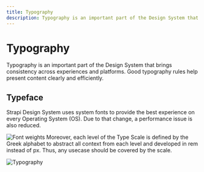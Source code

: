 ```yaml
---
title: Typography
description: Typography is an important part of the Design System that brings consistency across experiences and platforms. Good typography rules help present content clearly and efficiently.
---
```


# Typography

Typography is an important part of the Design System that brings consistency across experiences and platforms. Good typography rules help present content clearly and efficiently.

## Typeface

Strapi Design System uses system fonts to provide the best experience on every Operating System (OS). Due to that change, a performance issue is also reduced.

![Font weights](/font-weights.png)
Moreover, each level of the Type Scale is defined by the Greek alphabet to abstract all context from each level and developed in rem instead of px. Thus, any usecase should be covered by the scale.

![Typography](/typography.png)